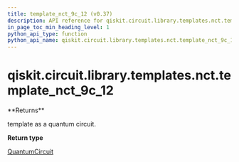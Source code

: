 ```yaml
---
title: template_nct_9c_12 (v0.37)
description: API reference for qiskit.circuit.library.templates.nct.template_nct_9c_12 in qiskit v0.37
in_page_toc_min_heading_level: 1
python_api_type: function
python_api_name: qiskit.circuit.library.templates.nct.template_nct_9c_12
---
```


<span id="qiskit-circuit-library-templates-nct-template-nct-9c-12" />

# qiskit.circuit.library.templates.nct.template\_nct\_9c\_12

<Function id="qiskit.circuit.library.templates.nct.template_nct_9c_12" isDedicatedPage={true} github="https://github.com/qiskit/qiskit/tree/stable/0.21/qiskit/circuit/library/templates/nct/template_nct_9c_12.py" signature="template_nct_9c_12()">
  **Returns**

  template as a quantum circuit.

  **Return type**

  [QuantumCircuit](qiskit.circuit.QuantumCircuit "qiskit.circuit.QuantumCircuit")
</Function>

